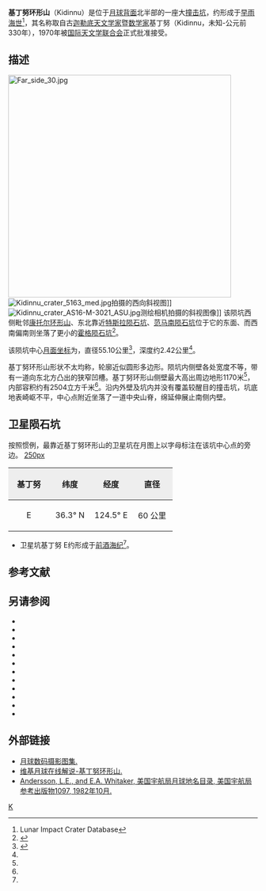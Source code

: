 {{lunar crater data|
 image= Normal kidinnu-clem1.jpg|
 caption=[[克莱门汀号|克莱门汀号]]拍摄的图像|
 latitude=35.79|
 N_or_S=N|
 longitude=122.95|
 E_or_W=E|
 diameter=55.10公里|
 depth=2.42公里|
 colong=238|
 eponym=基丁努}}

'''基丁努环形山'''（Kidinnu）是位于[[月球背面|月球背面]]北半部的一座大[[撞击坑|撞击坑]]，约形成于[[早雨海世|早雨海世]]<ref name=LICD>Lunar Impact Crater Database</ref>，其名称取自古[[迦勒底|迦勒底]][[天文学家|天文学家]]暨[[数学家|数学家]]基丁努（Kidinnu，未知-公元前330年），1970年被[[国际天文学联合会|国际天文学联合会]]正式批准接受。

==描述==
[[Image:Far_side_30.jpg|450px]]
[[Image:Kidinnu_crater_5163_med.jpg|thumb]]拍摄的西向斜视图]] 
[[Image:Kidinnu_crater_AS16-M-3021_ASU.jpg|thumb]]测绘相机拍摄的斜视图像]]
该陨坑西侧毗邻[[康托尔环形山|康托尔环形山]]、东北靠近[[特斯拉陨石坑|特斯拉陨石坑]]、[[范马南陨石坑|范马南陨石坑]]位于它的东面、而西南偏南则坐落了更小的[[霍格陨石坑|霍格陨石坑]]<ref>{{Cite web |url=http://planetarynames.wr.usgs.gov/images/Lunar/lac_30_lo.pdf |title=Crater Kidinnu on the map LAC-30. |accessdate=2017-02-18 |archive-date=2013-02-20 |archive-url=https://web.archive.org/web/20130220163148/http://planetarynames.wr.usgs.gov/images/Lunar/lac_30_lo.pdf |dead-url=no }}</ref>。

该陨坑中心[[月面坐标|月面坐标]]为{{Coord|35.79|N|122.95|E|globe:Moon|nogoogle=1|noosm=1}}，直径55.10公里<ref name="IAU">{{Cite web |url=http://planetarynames.wr.usgs.gov/Feature/3024 |title=Directory of the International Astronomical Union |accessdate=2017-02-18 |archive-date=2018-11-09 |archive-url=https://web.archive.org/web/20181109193732/https://planetarynames.wr.usgs.gov/Feature/3024 |dead-url=no }}</ref>，深度约2.42公里<ref name="LICD"/>。

基丁努环形山形状不太均称，轮廓近似圆形多边形。陨坑内侧壁各处宽度不等，带有一道向东北方凸出的狭窄凹槽。基丁努环形山侧壁最大高出周边地形1170米<ref name="LICD"/>，内部容积约有2504立方千米<ref name="LICD"/>。沿内外壁及坑内并没有覆盖较醒目的撞击坑，坑底地表崎岖不平，中心点附近坐落了一道中央山脊，绵延伸展止南侧内壁。{{clear}}
==卫星陨石坑==
按照惯例，最靠近基丁努环形山的卫星坑在月图上以字母标注在该坑中心点的旁边。
[[image:Kidinnu_sattelite_craters_map.jpg|250px]]

{| class="wikitable"
!width="25%" style="background:#eeeeee;" |基丁努 
!width="25%" style="background:#eeeeee;" |纬度
!width="25%" style="background:#eeeeee;" |经度
!width="25%" style="background:#eeeeee;" |直径
|-
|align="center"|E
|align="center"|36.3° N
|align="center"|124.5° E
|align="center"|60 公里
|}{{clear}}
* 卫星坑基丁努 E约形成于[[前酒海纪|前酒海纪]]<ref name="LICD"/>。

==参考文献==
{{reflist}}

==另请参阅==
{{refbegin}}
* {{cite book
  | last1 = Andersson
  | first1 = L. E.
  | last2 = Whitaker
  | first2 = E. A.
  | authorlink2 = Ewen Whitaker
  | date = 1982
  | title = [[NASA|NASA]] Catalogue of Lunar Nomenclature
  | publisher = NASA RP-1097
  | ref = harv
  }}
* {{cite web
  | last = Blue
  | first = Jennifer
  | date = July 25, 2007
  | title = Gazetteer of Planetary Nomenclature
  | publisher = [[United_States_Geological_Survey|USGS]]
  | url = http://planetarynames.wr.usgs.gov/
  | accessdate = 2007-08-05
  | ref = harv
  | archive-date = 2014-09-24
  | archive-url = https://web.archive.org/web/20140924155446/http://planetarynames.wr.usgs.gov/Page/GANYMEDE/target
  | dead-url = no
  }}
* {{cite book
  | last1 = Bussey
  | first1 = B.
  | authorlink1 = Ben Bussey
  | last2 = Spudis
  | first2 = P.
  | authorlink2 = Paul Spudis
  | date = 2004
  | title = The Clementine Atlas of the Moon
  | publisher = Cambridge University Press
  | location = New York
  | isbn = 978-0-521-81528-4
  | ref = harv
  }}
* {{cite book
  | last1 = Cocks
  | first1 = Elijah E.
  | last2 = Cocks
  | first2 = Josiah C.
  | date = 1995
  | title = Who's Who on the Moon: A Biographical Dictionary of Lunar Nomenclature
  | url = https://archive.org/details/isbn_9780936389271
  | publisher = Tudor Publishers
  | isbn = 978-0-936389-27-1
  | ref = harv
  }}
* {{cite web
  | last = McDowell
  | first = Jonathan
  | date = July 15, 2007
  | url = http://host.planet4589.org/astro/lunar/
  | title = Lunar Nomenclature
  | publisher = Jonathan's Space Report
  | accessdate = 2007-10-24
  | ref = harv
  | archive-date = 2012-05-26
  | archive-url = https://www.webcitation.org/67wcYNfK3?url=http://host.planet4589.org/astro/lunar/
  | dead-url = no
  }}
* {{cite journal| last1 = Menzel| first1 = D. H.| last2 = Minnaert| first2 = M.| last3 = Levin| first3 = B.| last4 = Dollfus| first4 = A.| last5 = Bell| first5 = B.| title = Report on Lunar Nomenclature by the Working Group of Commission 17 of the IAU| doi = 10.1007/BF00171763| journal = Space Science Reviews| volume = 12| issue = 2| pages = 136–186| date = 1971| bibcode = 1971SSRv...12..136M| ref = harv}}
* {{cite book
  | first = Patrick
  | last = Moore
  | authorlink = Patrick Moore
  | date = 2001
  | title = On the Moon
  | url = https://archive.org/details/patrickmooreonmo00patr
  | publisher = Sterling Publishing Co.
  | isbn = 978-0-304-35469-6
  | ref = harv
  }}
* {{cite book
  | first = Fred W.
  | last = Price
  | date = 1988
  | title = The Moon Observer's Handbook
  | publisher = Cambridge University Press
  | isbn = 978-0-521-33500-3
  | ref = harv
  }}
* {{cite book
  | last = Rükl
  | first = Antonín
  | authorlink = Antonín Rükl
  | date = 1990
  | title = Atlas of the Moon
  | publisher = Kalmbach Books
  | isbn = 978-0-913135-17-4
  | ref = harv
  }}
* {{cite book
  | last = Webb
  | first = Rev. T. W.
  | authorlink = Thomas William Webb
  | date = 1962
  | title = Celestial Objects for Common Telescopes
  | url = https://archive.org/details/celestialobjects00webb
  | edition = 6th revised
  | publisher = Dover
  | isbn = 978-0-486-20917-3
  | ref = harv
  }}
* {{cite book
  | first = Ewen A.
  | last = Whitaker
  | authorlink = Ewen Whitaker
  | date = 1999
  | title = Mapping and Naming the Moon
  | publisher = Cambridge University Press
  | isbn = 978-0-521-62248-6
  | ref = harv
  }}
* {{cite book
  | first = Peter T.
  | last = Wlasuk
  | date = 2000
  | title = Observing the Moon
  | publisher = Springer
  | isbn = 978-1-85233-193-1
  | ref = harv
 }}
{{refend}}

==外部链接==
*[http://www.lpi.usra.edu/resources/lunar_orbiter/bin/srch_nam.shtml?Kidinnu%7C0 月球数码摄影图集.] {{Wayback|url=http://www.lpi.usra.edu/resources/lunar_orbiter/bin/srch_nam.shtml?Kidinnu%7C0 |date=20201127015903 }}
*[http://the-moon.wikispaces.com/Kidinnu 维基月球在线解说-基丁努环形山.] {{Wayback|url=http://the-moon.wikispaces.com/Kidinnu |date=20180531121801 }}
*[http://planet4589.org/astro/lunar/RP-1097.pdf Andersson, L.E., and E.A. Whitaker, 美国宇航局月球地名目录, 美国宇航局参考出版物1097, 1982年10月.]{{Wayback|url=http://planet4589.org/astro/lunar/RP-1097.pdf |date=20141006125838 }}

[[Category:月球环形山|K]]